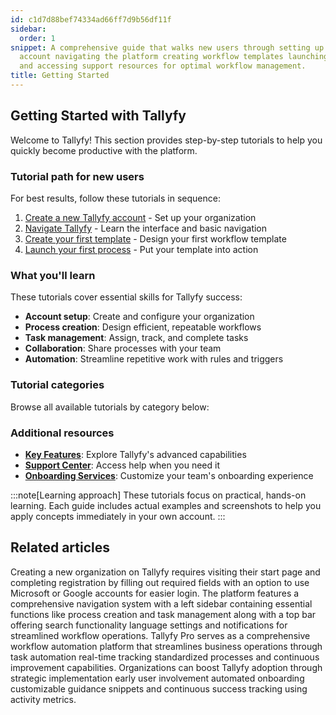 ```yaml
---
id: c1d7d88bef74334ad66ff7d9b56df11f
sidebar:
  order: 1
snippet: A comprehensive guide that walks new users through setting up their Tallyfy
  account navigating the platform creating workflow templates launching processes
  and accessing support resources for optimal workflow management.
title: Getting Started
---
```


## Getting Started with Tallyfy

Welcome to Tallyfy! This section provides step-by-step tutorials to help you quickly become productive with the platform.

### Tutorial path for new users

For best results, follow these tutorials in sequence:

1. [Create a new Tallyfy account](/products/pro/tutorials/how-can-i-create-a-new-tallyfy-account/) - Set up your organization
2. [Navigate Tallyfy](/products/pro/tutorials/navigate-tallyfy/) - Learn the interface and basic navigation
3. [Create your first template](/products/pro/tutorials/your-first-template/) - Design your first workflow template
4. [Launch your first process](/products/pro/tutorials/your-first-process/) - Put your template into action

### What you'll learn

These tutorials cover essential skills for Tallyfy success:

- **Account setup**: Create and configure your organization
- **Process creation**: Design efficient, repeatable workflows
- **Task management**: Assign, track, and complete tasks
- **Collaboration**: Share processes with your team
- **Automation**: Streamline repetitive work with rules and triggers

### Tutorial categories

Browse all available tutorials by category below:


<PageTree />

### Additional resources

- **[Key Features](/products/pro/tutorials/features/)**: Explore Tallyfy's advanced capabilities
- **[Support Center](/products/pro/miscellaneous/support/)**: Access help when you need it
- **[Onboarding Services](/products/pro/tutorials/how-to-create-a-custom-onboarding-snippet/)**: Customize your team's onboarding experience

:::note[Learning approach]
These tutorials focus on practical, hands-on learning. Each guide includes actual examples and screenshots to help you apply concepts immediately in your own account.
:::


## Related articles
<CardGrid>
<LinkTitleCard header="<b>Tutorials > Create an organization</b>" href="/products/pro/tutorials/how-can-i-create-a-new-tallyfy-account/" > Creating a new organization on Tallyfy requires visiting their start page and completing registration by filling out required fields with an option to use Microsoft or Google accounts for easier login. </LinkTitleCard>
<LinkTitleCard header="<b>Tutorials > Navigate Tallyfy</b>" href="/products/pro/tutorials/navigate-tallyfy/" > The platform features a comprehensive navigation system with a left sidebar containing essential functions like process creation and task management along with a top bar offering search functionality language settings and notifications for streamlined workflow operations. </LinkTitleCard>
<LinkTitleCard header="<b>Introduction</b>" href="/products/pro/" > Tallyfy Pro serves as a comprehensive workflow automation platform that streamlines business operations through task automation real-time tracking standardized processes and continuous improvement capabilities. </LinkTitleCard>
<LinkTitleCard header="<b>Miscellaneous > Support</b>" href="/products/pro/miscellaneous/support/" > Organizations can boost Tallyfy adoption through strategic implementation early user involvement automated onboarding customizable guidance snippets and continuous success tracking using activity metrics. </LinkTitleCard>
</CardGrid>